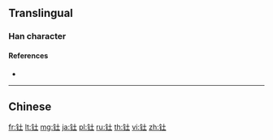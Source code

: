 {{character info/new}}
{{also|釷}}
==Translingual==

===Han character===
{{Han char|rn=167|rad=钅|as=03|sn=8|four=|canj=CG,OPG,XCG}}

====References====
* {{Han ref|kx=1328.061|hdz=64171.020|uh=948D|ud=38029}}

----

==Chinese==
{{zh-see|釷}}

[[fr:钍]]
[[lt:钍]]
[[mg:钍]]
[[ja:钍]]
[[pl:钍]]
[[ru:钍]]
[[th:钍]]
[[vi:钍]]
[[zh:钍]]